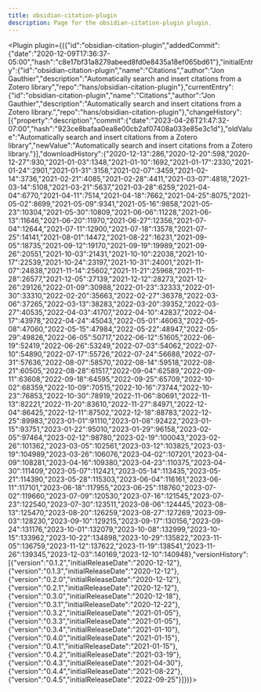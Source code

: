 ---
title: obsidian-citation-plugin
description: Page for the obsidian-citation-plugin plugin.
---


<Plugin plugin={({"id":"obsidian-citation-plugin","addedCommit":{"date":"2020-12-09T17:36:37-05:00","hash":"c8e17bf31a8279abeed8fd0e8435a18ef065bd61"},"initialEntry":{"id":"obsidian-citation-plugin","name":"Citations","author":"Jon Gauthier","description":"Automatically search and insert citations from a Zotero library","repo":"hans/obsidian-citation-plugin"},"currentEntry":{"id":"obsidian-citation-plugin","name":"Citations","author":"Jon Gauthier","description":"Automatically search and insert citations from a Zotero library.","repo":"hans/obsidian-citation-plugin"},"changeHistory":[{"property":"description","commit":{"date":"2023-04-26T21:47:32-07:00","hash":"923ce8bafaa0ea8e00cb2af07408a033e85e3c1d"},"oldValue":"Automatically search and insert citations from a Zotero library","newValue":"Automatically search and insert citations from a Zotero library."}],"downloadHistory":{"2020-12-13":286,"2020-12-20":598,"2020-12-27":930,"2021-01-03":1348,"2021-01-10":1692,"2021-01-17":2330,"2021-01-24":2901,"2021-01-31":3158,"2021-02-07":3459,"2021-02-14":3736,"2021-02-21":4085,"2021-02-28":4411,"2021-03-07":4818,"2021-03-14":5108,"2021-03-21":5637,"2021-03-28":6259,"2021-04-04":6770,"2021-04-11":7514,"2021-04-18":7662,"2021-04-25":8075,"2021-05-02":8699,"2021-05-09":9341,"2021-05-16":9858,"2021-05-23":10304,"2021-05-30":10809,"2021-06-06":11228,"2021-06-13":11646,"2021-06-20":11970,"2021-06-27":12356,"2021-07-04":12644,"2021-07-11":12900,"2021-07-18":13578,"2021-07-25":14141,"2021-08-01":14472,"2021-08-22":16231,"2021-09-05":18735,"2021-09-12":19170,"2021-09-19":19989,"2021-09-26":20551,"2021-10-03":21431,"2021-10-10":22038,"2021-10-17":22539,"2021-10-24":23197,"2021-10-31":24001,"2021-11-07":24838,"2021-11-14":25602,"2021-11-21":25968,"2021-11-28":26577,"2021-12-05":27139,"2021-12-12":28273,"2021-12-26":29126,"2022-01-09":30988,"2022-01-23":32333,"2022-01-30":33310,"2022-02-20":35663,"2022-02-27":36378,"2022-03-06":37265,"2022-03-13":38283,"2022-03-20":39352,"2022-03-27":40535,"2022-04-03":41707,"2022-04-10":42837,"2022-04-17":43978,"2022-04-24":45043,"2022-05-01":46063,"2022-05-08":47060,"2022-05-15":47984,"2022-05-22":48947,"2022-05-29":49826,"2022-06-05":50717,"2022-06-12":51605,"2022-06-19":52419,"2022-06-26":53249,"2022-07-03":54062,"2022-07-10":54890,"2022-07-17":55726,"2022-07-24":56688,"2022-07-31":57636,"2022-08-07":58570,"2022-08-14":59518,"2022-08-21":60505,"2022-08-28":61517,"2022-09-04":62589,"2022-09-11":63608,"2022-09-18":64595,"2022-09-25":65709,"2022-10-02":68359,"2022-10-09":70515,"2022-10-16":73744,"2022-10-23":76853,"2022-10-30":78919,"2022-11-06":80691,"2022-11-13":82221,"2022-11-20":83610,"2022-11-27":84971,"2022-12-04":86425,"2022-12-11":87502,"2022-12-18":88783,"2022-12-25":89983,"2023-01-01":91110,"2023-01-08":92422,"2023-01-15":93751,"2023-01-22":95010,"2023-01-29":96158,"2023-02-05":97464,"2023-02-12":98780,"2023-02-19":100043,"2023-02-26":101362,"2023-03-05":102561,"2023-03-12":103825,"2023-03-19":104989,"2023-03-26":106076,"2023-04-02":107201,"2023-04-09":108281,"2023-04-16":109380,"2023-04-23":110375,"2023-04-30":111409,"2023-05-07":112421,"2023-05-14":113435,"2023-05-21":114390,"2023-05-28":115303,"2023-06-04":116161,"2023-06-11":117101,"2023-06-18":117955,"2023-06-25":118760,"2023-07-02":119660,"2023-07-09":120530,"2023-07-16":121545,"2023-07-23":122540,"2023-07-30":123511,"2023-08-06":124445,"2023-08-13":125470,"2023-08-20":126259,"2023-08-27":127269,"2023-09-03":128230,"2023-09-10":129215,"2023-09-17":130156,"2023-09-24":131176,"2023-10-01":132079,"2023-10-08":132999,"2023-10-15":133962,"2023-10-22":134898,"2023-10-29":135822,"2023-11-05":136759,"2023-11-12":137622,"2023-11-19":138541,"2023-11-26":139345,"2023-12-03":140169,"2023-12-10":140948},"versionHistory":[{"version":"0.1.2","initialReleaseDate":"2020-12-12"},{"version":"0.1.3","initialReleaseDate":"2020-12-12"},{"version":"0.2.0","initialReleaseDate":"2020-12-12"},{"version":"0.2.1","initialReleaseDate":"2020-12-12"},{"version":"0.3.0","initialReleaseDate":"2020-12-18"},{"version":"0.3.1","initialReleaseDate":"2020-12-22"},{"version":"0.3.2","initialReleaseDate":"2021-01-05"},{"version":"0.3.3","initialReleaseDate":"2021-01-05"},{"version":"0.3.4","initialReleaseDate":"2021-01-10"},{"version":"0.4.0","initialReleaseDate":"2021-01-15"},{"version":"0.4.1","initialReleaseDate":"2021-01-15"},{"version":"0.4.2","initialReleaseDate":"2021-03-19"},{"version":"0.4.3","initialReleaseDate":"2021-04-30"},{"version":"0.4.4","initialReleaseDate":"2021-08-22"},{"version":"0.4.5","initialReleaseDate":"2022-09-25"}]})}></Plugin>